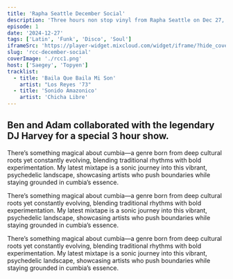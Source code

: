 ```yaml
---
title: 'Rapha Seattle December Social'
description: 'Three hours non stop vinyl from Rapha Seattle on Dec 27, 2024.'
episode: 1
date: '2024-12-27'
tags: ['Latin', 'Funk', 'Disco', 'Soul']
iframeSrc: 'https://player-widget.mixcloud.com/widget/iframe/?hide_cover=1&light=1&hide_artwork=1&feed=%2Fpublic-vinyl-radio%2Frapha-rcc-december-social%2F'
slug: 'rcc-december-social'
coverImage: './rcc1.png'
host: ['Saegey', 'Topyen']
tracklist:
  - title: 'Baila Que Baila Mi Son'
    artist: "Los Reyes '73"
  - title: 'Sonido Amazonico'
    artist: 'Chicha Libre'
---
```


## Ben and Adam collaborated with the legendary DJ Harvey for a special 3 hour show.

There’s something magical about cumbia—a genre born from deep cultural roots yet constantly evolving, blending traditional rhythms with bold experimentation. My latest mixtape is a sonic journey into this vibrant, psychedelic landscape, showcasing artists who push boundaries while staying grounded in cumbia’s essence.

There’s something magical about cumbia—a genre born from deep cultural roots yet constantly evolving, blending traditional rhythms with bold experimentation. My latest mixtape is a sonic journey into this vibrant, psychedelic landscape, showcasing artists who push boundaries while staying grounded in cumbia’s essence.

There’s something magical about cumbia—a genre born from deep cultural roots yet constantly evolving, blending traditional rhythms with bold experimentation. My latest mixtape is a sonic journey into this vibrant, psychedelic landscape, showcasing artists who push boundaries while staying grounded in cumbia’s essence.
